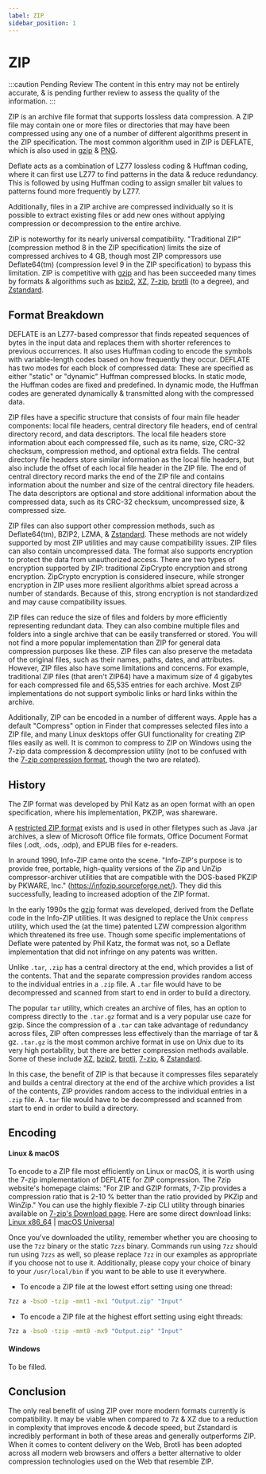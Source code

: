 ```yaml
---
label: ZIP
sidebar_position: 1
---
```


# ZIP

:::caution Pending Review
The content in this entry may not be entirely accurate, & is pending further review to assess the quality of the information.
:::

ZIP is an archive file format that supports lossless data compression. A ZIP file may contain one or more files or directories that may have been compressed using any one of a number of different algorithms present in the ZIP specification. The most common algorithm used in ZIP is DEFLATE, which is also used in [gzip](../data/gzip.mdx) & [PNG](../images/PNG.mdx).

Deflate acts as a combination of LZ77 lossless coding & Huffman coding, where it can first use LZ77 to find patterns in the data & reduce redundancy. This is followed by using Huffman coding to assign smaller bit values to patterns found more frequently by LZ77.

Additionally, files in a ZIP archive are compressed individually so it is possible to extract existing files or add new ones without applying compression or decompression to the entire archive.

ZIP is noteworthy for its nearly universal compatibility. "Traditional ZIP" (compression method 8 in the ZIP specification) limits the size of compressed archives to 4 GB, though most ZIP compressors use Deflate64(tm) (compression level 9 in the ZIP specification) to bypass this limitation. ZIP is competitive with [gzip](../data/gzip.mdx) and has been succeeded many times by formats & algorithms such as [bzip2](../data/bzip2.mdx), [XZ](../data/xz.mdx), [7-zip](../data/7z.mdx), [brotli](../data/brotli.mdx) (to a degree), and [Zstandard](../data/zstd.mdx).

## Format Breakdown

DEFLATE is an LZ77-based compressor that finds repeated sequences of bytes in the input data and replaces them with shorter references to previous occurrences. It also uses Huffman coding to encode the symbols with variable-length codes based on how frequently they occur. DEFLATE has two modes for each block of compressed data: These are specified as either "static" or "dynamic" Huffman compressed blocks. In static mode, the Huffman codes are fixed and predefined. In dynamic mode, the Huffman codes are generated dynamically & transmitted along with the compressed data.

ZIP files have a specific structure that consists of four main file header components: local file headers, central directory file headers, end of central directory record, and data descriptors. The local file headers store information about each compressed file, such as its name, size, CRC-32 checksum, compression method, and optional extra fields. The central directory file headers store similar information as the local file headers, but also include the offset of each local file header in the ZIP file. The end of central directory record marks the end of the ZIP file and contains information about the number and size of the central directory file headers. The data descriptors are optional and store additional information about the compressed data, such as its CRC-32 checksum, uncompressed size, & compressed size.

ZIP files can also support other compression methods, such as Deflate64(tm), BZIP2, LZMA, & [Zstandard](../data/zstd.mdx). These methods are not widely supported by most ZIP utilities and may cause compatibility issues. ZIP files can also contain uncompressed data. The format also supports encryption to protect the data from unauthorized access. There are two types of encryption supported by ZIP: traditional ZipCrypto encryption and strong encryption. ZipCrypto encryption is considered insecure, while stronger encryption in ZIP uses more resilient algorithms albiet spread across a number of standards. Because of this, strong encryption is not standardized and may cause compatibility issues.

ZIP files can reduce the size of files and folders by more efficiently representing redundant data. They can also combine multiple files and folders into a single archive that can be easily transferred or stored. You will not find a more popular implementation than ZIP for general data compression purposes like these. ZIP files can also preserve the metadata of the original files, such as their names, paths, dates, and attributes. However, ZIP files also have some limitations and concerns. For example, traditional ZIP files (that aren't ZIP64) have a maximum size of 4 gigabytes for each compressed file and 65,535 entries for each archive. Most ZIP implementations do not support symbolic links or hard links within the archive.

Additionally, ZIP can be encoded in a number of different ways. Apple has a default "Compress" option in Finder that compresses selected files into a ZIP file, and many Linux desktops offer GUI functionality for creating ZIP files easily as well. It is common to compress to ZIP on Windows using the 7-zip data compression & decompression utility (not to be confused with the [7-zip compression format](../data/7z.mdx), though the two are related).

## History

The ZIP format was developed by Phil Katz as an open format with an open specification, where his implementation, PKZIP, was shareware.

A [restricted ZIP format](http://www.digitalpreservation.gov/formats/fdd/fdd000361.shtml) exists and is used in other filetypes such as Java .jar archives, a slew of Microsoft Office file formats, Office Document Format files (.odt, .ods, .odp), and EPUB files for e-readers.

In around 1990, Info-ZIP came onto the scene. "Info-ZIP's purpose is to provide free, portable, high-quality versions of the Zip and UnZip compressor-archiver utilities that are compatible with the DOS-based PKZIP by PKWARE, Inc." (https://infozip.sourceforge.net/). They did this successfully, leading to increased adoption of the ZIP format.

In the early 1990s the [gzip](../data/gzip.mdx) format was developed, derived from the Deflate code in the Info-ZIP utilities. It was designed to replace the Unix `compress` utility, which used the (at the time) patented LZW compression algorithm which threatened its free use. Though some specific implementations of Deflate were patented by Phil Katz, the format was not, so a Deflate implementation that did not infringe on any patents was written.

Unlike `.tar`, `.zip` has a central directory at the end, which provides a list of the contents. That and the separate compression provides random access to the individual entries in a `.zip` file. A `.tar` file would have to be decompressed and scanned from start to end in order to build a directory.

The popular `tar` utility, which creates an archive of files, has an option to compress directly to the `.tar.gz` format and is a very popular use caze for gzip. Since the compression of a `.tar` can take advantage of redundancy across files, ZIP often compresses less effectively than the marriage of tar & gz. `.tar.gz` is the most common archive format in use on Unix due to its very high portability, but there are better compression methods available. Some of these include [XZ](../data/xz.mdx), [bzip2](../data/bzip2.mdx), [brotli](../data/brotli.mdx), [7-zip](../data/7z.mdx), & [Zstandard](../data/zstd.mdx).

In this case, the benefit of ZIP is that because it compresses files separately and builds a central directory at the end of the archive which provides a list of the contents, ZIP provides random access to the individual entries in a `.zip` file. A `.tar` file would have to be decompressed and scanned from start to end in order to build a directory.

## Encoding

#### Linux & macOS

To encode to a ZIP file most efficiently on Linux or macOS, it is worth using the 7-zip implementation of DEFLATE for ZIP compression. The 7zip website's homepage claims: "For ZIP and GZIP formats, 7-Zip provides a compression ratio that is 2-10 % better than the ratio provided by PKZip and WinZip." You can use the highly flexible 7-zip CLI utility through binaries available on [7-zip's Download page](https://www.7-zip.org/download.html). Here are some direct download links: [Linux x86_64](https://www.7-zip.org/a/7z2301-linux-x64.tar.xz) | [macOS Universal](https://www.7-zip.org/a/7z2301-mac.tar.xz)

Once you've downloaded the utility, remember whether you are choosing to use the `7zz` binary or the static `7zzs` binary. Commands run using `7zz` should run using `7zzs` as well, so please replace `7zz` in our examples as appropriate if you choose not to use it. Additionally, please copy your choice of binary to your `/usr/local/bin` if you want to be able to use it everywhere.

- To encode a ZIP file at the lowest effort setting using one thread:
```bash
7zz a -bso0 -tzip -mmt1 -mx1 "Output.zip" "Input"
```

- To encode a ZIP file at the highest effort setting using eight threads:
```bash
7zz a -bso0 -tzip -mmt8 -mx9 "Output.zip" "Input"
```

#### Windows

To be filled.

## Conclusion

The only real benefit of using ZIP over more modern formats currently is compatibility. It may be viable when compared to 7z & XZ due to a reduction in complexity that improves encode & decode speed, but Zstandard is incredibly performant in both of these areas and generally outperforms ZIP. When it comes to content delivery on the Web, Brotli has been adopted across all modern web browsers and offers a better alternative to older compression technologies used on the Web that resemble ZIP.